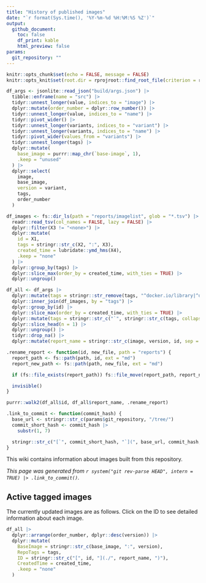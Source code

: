 ```yaml
---
title: "History of published images"
date: "`r format(Sys.time(), '%Y-%m-%d %H:%M:%S %Z')`"
output:
  github_document:
    toc: false
    df_print: kable
    html_preview: false
params:
  git_repository: ""
---
```


```r
knitr::opts_chunk$set(echo = FALSE, message = FALSE)
knitr::opts_knit$set(root.dir = rprojroot::find_root_file(criterion = rprojroot::is_git_root))
```

```r
df_args <- jsonlite::read_json("build/args.json") |>
  tibble::enframe(name = "src") |>
  tidyr::unnest_longer(value, indices_to = "image") |>
  dplyr::mutate(order_number = dplyr::row_number()) |>
  tidyr::unnest_longer(value, indices_to = "name") |>
  tidyr::pivot_wider() |>
  tidyr::unnest_longer(variants, indices_to = "variant") |>
  tidyr::unnest_longer(variants, indices_to = "name") |>
  tidyr::pivot_wider(values_from = "variants") |>
  tidyr::unnest_longer(tags) |>
  dplyr::mutate(
    base_image = purrr::map_chr(`base-image`, 1),
    .keep = "unused"
  ) |>
  dplyr::select(
    image,
    base_image,
    version = variant,
    tags,
    order_number
  )

df_images <- fs::dir_ls(path = "reports/imagelist", glob = "*.tsv") |>
  readr::read_tsv(col_names = FALSE, lazy = FALSE) |>
  dplyr::filter(X3 != "<none>") |>
  dplyr::mutate(
    id = X1,
    tags = stringr::str_c(X2, ":", X3),
    created_time = lubridate::ymd_hms(X4),
    .keep = "none"
  ) |>
  dplyr::group_by(tags) |>
  dplyr::slice_max(order_by = created_time, with_ties = TRUE) |>
  dplyr::ungroup()

df_all <- df_args |>
  dplyr::mutate(tags = stringr::str_remove(tags, "^docker.io/library|^docker.io/")) |>
  dplyr::inner_join(df_images, by = "tags") |>
  dplyr::group_by(id) |>
  dplyr::slice_max(order_by = created_time, with_ties = TRUE) |>
  dplyr::mutate(tags = stringr::str_c("`", stringr::str_c(tags, collapse = "`<br/>`"), "`")) |>
  dplyr::slice_head(n = 1) |>
  dplyr::ungroup() |>
  tidyr::drop_na() |>
  dplyr::mutate(report_name = stringr::str_c(image, version, id, sep = "_"))
```

```r
.rename_report <- function(id, new_file, path = "reports") {
  report_path <- fs::path(path, id, ext = "md")
  report_new_path <- fs::path(path, new_file, ext = "md")

  if (fs::file_exists(report_path)) fs::file_move(report_path, report_new_path)

  invisible()
}

purrr::walk2(df_all$id, df_all$report_name, .rename_report)
```

```r
.link_to_commit <- function(commit_hash) {
  base_url <- stringr::str_c(params$git_repository, "/tree/")
  commit_short_hash <- commit_hash |>
    substr(1, 7)

  stringr::str_c("[`", commit_short_hash, "`](", base_url, commit_hash, ")")
}
```

This wiki contains information about images built from this repository.

*This page was generated from `r system("git rev-parse HEAD", intern = TRUE) |> .link_to_commit()`.*

## Active tagged images

The currently updated images are as follows.
Click on the ID to see detailed information about each image.

```r
df_all |>
  dplyr::arrange(order_number, dplyr::desc(version)) |>
  dplyr::mutate(
    BaseImage = stringr::str_c(base_image, ":", version),
    RepoTags = tags,
    ID = stringr::str_c("[", id, "](./", report_name, ")"),
    CreatedTime = created_time,
    .keep = "none"
  )
```
